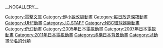 __NOGALLERY__
{{Commonscat|Shakugan no Shana}}
{{DEFAULTSORT:Shakugan no Shana}}
[[Category:電擊文庫|Category:電擊文庫]]
[[Category:輕小說改編動畫|Category:輕小說改編動畫]]
[[Category:每日放送深夜動畫|Category:每日放送深夜動畫]]
[[Category:UHF動畫|Category:UHF動畫]]
[[Category:J.C.STAFF|Category:J.C.STAFF]]
[[Category:NBC環球娛樂動畫|Category:NBC環球娛樂動畫]]
[[Category:奇幻動畫|Category:奇幻動畫]]
[[Category:2005年日本電視動畫|Category:2005年日本電視動畫]]
[[Category:2007年日本電視動畫|Category:2007年日本電視動畫]]
[[Category:2011年日本電視動畫|Category:2011年日本電視動畫]]
[[Category:虛構日本背景動畫|Category:虛構日本背景動畫]]
[[Category:以動畫命名的分類|Category:以動畫命名的分類]]
